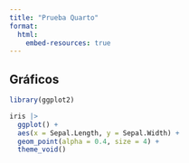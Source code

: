 ```yaml
---
title: "Prueba Quarto"
format: 
  html:
    embed-resources: true
---
```


## Gráficos

```r
library(ggplot2)

iris |> 
  ggplot() +
  aes(x = Sepal.Length, y = Sepal.Width) +
  geom_point(alpha = 0.4, size = 4) +
  theme_void()
```

